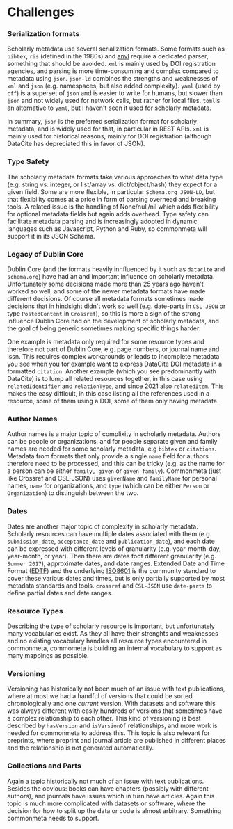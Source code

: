 # Challenges

### Serialization formats

Scholarly metadata use several serialization formats. Some formats such as `bibtex`, `ris` (defined 
in the 1980s) and [anvl](https://datatracker.ietf.org/doc/html/draft-kunze-anvl-01) require
a dedicated parser, something that should be avoided. `xml` is mainly used by DOI registration agencies,
and parsing is more time-consuming and complex compared to metadata using `json`. `json-ld` combines
the strengths and weaknesses of `xml` and `json` (e.g. namespaces, but also added complexity). `yaml` 
(used by `cff`) is a superset of `json` and is easier to write for humans, but slower than `json`
and not widely used for network calls, but rather for local files. `toml`is an alternative to `yaml`,
but I haven't seen it used for scholarly metadata.

In summary, `json` is the preferred serialization format for scholarly metadata, and is widely used
for that, in particular in REST APIs. `xml` is mainly used for historical reasons, mainly for 
DOI registration (although DataCite has depreciated this in favor of JSON).

### Type Safety

The scholarly metadata formats take various approaches to what data type (e.g. string vs. integer,
or list/array vs. dict/object/hash) they expect for a given field. Some are more flexible, in particular
`Schema.org JSON-LD`, but that flexibility comes at a price in form of parsing overhead and breaking 
tools. A related issue is the handling of None/null/nil which adds flexibility for optional metadata
fields but again adds overhead. Type safety can facilitate metadata parsing and is increasingly adopted
in dynamic languages such as Javascript, Python and Ruby, so commonmeta will support it in its JSON Schema.

### Legacy of Dublin Core

Dublin Core (and the formats heavily innfluenced by it such as `datacite` and `schema.org`) have had an
and important influence on scholarly metadata. Unfortunately some decisions made more than 25 years ago
haven't worked so well, and some of the newer metadata formats have made different decisions. Of course
all metadata formats sometimes made decisions that in hindsight didn't work so well (e.g. date-parts in
`CSL-JSON` or type `PostedContent` in `Crossref`), so this is more a sign of the strong influence Dublin Core
had on the development of scholarly metadata, and the goal of being generic sometimes making specific things
harder.

One example is metadata only required for some resource types and therefore not part of Dublin Core, e.g.
page numbers, or journal name and issn. This requires complex workarounds or leads to incomplete metadata
you see when you for example want to express DataCite DOI metadata in a formatted `citation`. Another example
(which you see predominantly with DataCite) is to lump all related resources together, in this case using
`relatedIdentifier` and `relationType`, and since 2021 also `relatedItem`. This makes the easy difficult, 
in this case listing all the references used in a resource, some of them using a DOI, some of them only having
metadata.

### Author Names

Author names is a major topic of complixity in scholarly metadata. Authors can be people or organizations,
and for people separate given and family names are needed for some scholarly metadata, e.g `bibtex` or
`citations`. Metadata from formats that only provide a single `name` field for authors therefore need
to be processed, and this can be tricky (e.g. as the name for a person can be either `family, given` or 
`given family`). Commonmeta (just like Crossref and CSL-JSON) uses `givenName` and `familyName` for 
personal names, `name` for organizations, and `type` (which can be either `Person` or `Organization`) to 
distinguish between the two.

### Dates

Dates are another major topic of complexity in scholarly metadata. Scholarly resources can have multiple
dates associated with them (e.g. `submission_date`, `acceptance_date` and `publication_date`), and each 
date can be expressed with different levels of granularity (e.g. year-month-day, year-month, or year). Then
there are dates foof different granularity (e.g. `Summer 2017`), approximate dates, and date ranges. 
Extended Date and Time Format ([EDTF](https://www.loc.gov/standards/datetime/)) and the underlying 
[ISO8601](https://www.iso.org/iso-8601-date-and-time-format.html) is the community standard to
cover these various dates and times, but is only partially supported by most metadata standards and tools.
`crossref` and `CSL-JSON` use `date-parts` to define partial dates and date ranges.

### Resource Types

Describing the type of scholarly resource is important, but unfortunately many vocabularies exist.
As they all have their strenghts and weaknesses and no existing vocabulary handles all resource types encountered
in commonmeta, commometa is building an internal vocabulary to support as many mappings as possible.

### Versioning

Versioning has historically not been much of an issue with text publications, where at most we had a handful of 
versions that could be sorted chronologically and one *current* version. With datasets and software this was
always different with easily hundreds of versions that sometimes have a complex relationship to each other.
This kind of versioning is best described by `hasVersion` and `isVersionOf` relationships, and more work
is needed for commonmeta to address this. This topic is also relevant for preprints, where preprint and journal
article are published in different places and the relationship is not generated automatically.

### Collections and Parts

Again a topic historically not much of an issue with text publications. Besides the obvious: books can 
have chapters (possibly with different authors), and journals have issues which in turn have articles.
Again this topic is much more complicated with datasets or software, where the decision for how to split up the data
or code is almost arbitrary. Something commonmeta needs to support.
